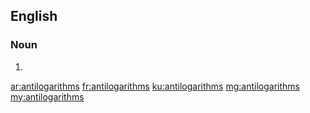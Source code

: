 ==English==

===Noun===
{{head|en|plural}}

# {{plural of|antilogarithm|lang=en}}

[[ar:antilogarithms]]
[[fr:antilogarithms]]
[[ku:antilogarithms]]
[[mg:antilogarithms]]
[[my:antilogarithms]]